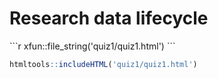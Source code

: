 # Research data lifecycle



````{=html}
```r
xfun::file_string('quiz1/quiz1.html')
```
````
```r
htmltools::includeHTML('quiz1/quiz1.html')
```


